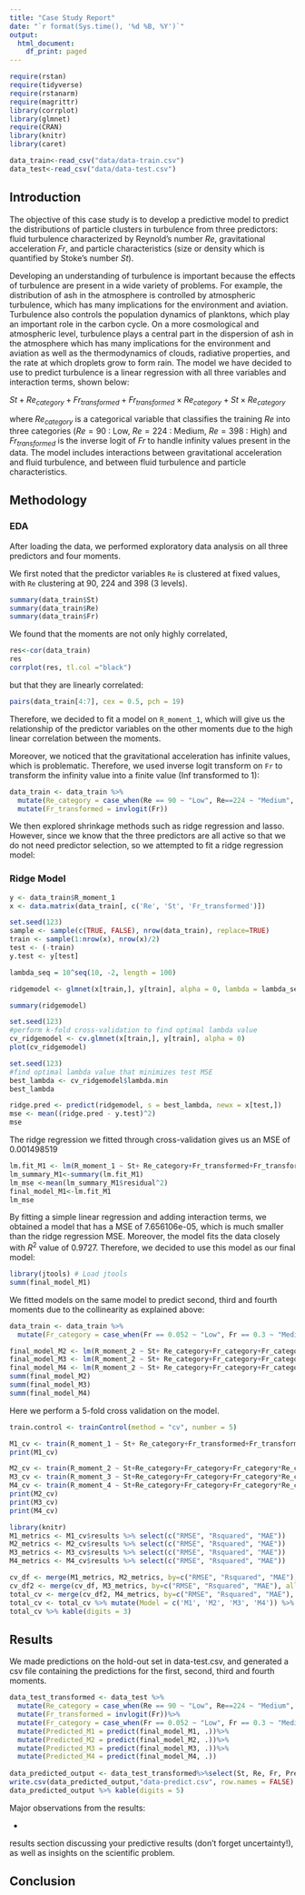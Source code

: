 ```yaml
---
title: "Case Study Report"
date: "`r format(Sys.time(), '%d %B, %Y')`"
output:
  html_document:
    df_print: paged
---
```


```r
require(rstan)
require(tidyverse)
require(rstanarm)
require(magrittr)
library(corrplot)
library(glmnet)
require(CRAN)
library(knitr)
library(caret)
```

```r
data_train<-read_csv("data/data-train.csv")
data_test<-read_csv("data/data-test.csv")
```

## Introduction
The objective of this case study is to develop a predictive model to predict the distributions of particle clusters in turbulence from three predictors: fluid turbulence characterized by Reynold's number $Re$, gravitational acceleration $Fr$, and particle characteristics (size or density which is quantified by Stoke's number $St$).

Developing an understanding of turbulence is important because the effects of turbulence are present in a wide variety of problems. For example, the distribution of ash in the atmosphere is controlled by atmospheric turbulence, which has many implications for the environment and aviation. Turbulence also controls the population dynamics of planktons, which play an important role in the carbon cycle. On a more cosmological and atmospheric level, turbulence plays a central part in the dispersion of ash in the atmosphere which has many implications for the environment and aviation as well
as the thermodynamics of clouds, radiative properties, and the rate at which droplets grow to form rain. 
The model we have decided to use to predict turbulence is a linear regression with all three variables and interaction terms, shown below:

$St+ Re_{category} +Fr_{transformed} +Fr_{transformed} \times Re_{category}+St \times Re_{category}$

where $Re_{category}$ is a categorical variable that classifies the training $Re$ into three categories ($Re = 90$ : Low, $Re = 224$ : Medium, $Re = 398$ : High) and $Fr_{transformed}$ is the inverse logit of $Fr$ to handle infinity values present in the data. The model includes interactions between gravitational acceleration and fluid turbulence, and between fluid turbulence and particle characteristics.


## Methodology

### EDA 

After loading the data, we performed exploratory data analysis on all three predictors and four moments.

We first noted that the predictor variables `Re` is clustered at fixed values, with `Re` clustering at 90, 224 and 398 (3 levels).

```r
summary(data_train$St)
summary(data_train$Re)
summary(data_train$Fr)
```

We found that the moments are not only highly correlated,

```r
res<-cor(data_train)
res
corrplot(res, tl.col ="black")
```

but that they are linearly correlated:

```r
pairs(data_train[4:7], cex = 0.5, pch = 19)
```
Therefore, we decided to fit a model on `R_moment_1`, which will give us the relationship of the predictor variables on the other moments due to the high linear correlation between the moments.

Moreover, we noticed that the gravitational acceleration has infinite values, which is problematic. Therefore, we used inverse logit transform on `Fr` to transform the infinity value into a finite value (Inf transformed to 1):

```r
data_train <- data_train %>%
  mutate(Re_category = case_when(Re == 90 ~ "Low", Re==224 ~ "Medium", Re == 398 ~ "High"))%>%
  mutate(Fr_transformed = invlogit(Fr))
```

We then explored shrinkage methods such as ridge regression and lasso. However, since we know that the three predictors are all active so that we do not need predictor selection, so we attempted to fit a ridge regression model: 


### Ridge Model

```r
y <- data_train$R_moment_1
x <- data.matrix(data_train[, c('Re', 'St', 'Fr_transformed')])
```

```r
set.seed(123)
sample <- sample(c(TRUE, FALSE), nrow(data_train), replace=TRUE)
train <- sample(1:nrow(x), nrow(x)/2)
test <- (-train)
y.test <- y[test]
```

```r

lambda_seq = 10^seq(10, -2, length = 100)

ridgemodel <- glmnet(x[train,], y[train], alpha = 0, lambda = lambda_seq)

summary(ridgemodel)
```

```r
set.seed(123)
#perform k-fold cross-validation to find optimal lambda value
cv_ridgemodel <- cv.glmnet(x[train,], y[train], alpha = 0)
plot(cv_ridgemodel)
```

```r
set.seed(123)
#find optimal lambda value that minimizes test MSE
best_lambda <- cv_ridgemodel$lambda.min
best_lambda
```

```r
ridge.pred <- predict(ridgemodel, s = best_lambda, newx = x[test,])
mse <- mean((ridge.pred - y.test)^2)
mse
```

The ridge regression we fitted through cross-validation gives us an MSE of 0.001498519

```r
lm.fit_M1 <- lm(R_moment_1 ~ St+ Re_category+Fr_transformed+Fr_transformed*Re_category+St*Re_category, data = data_train)
lm_summary_M1<-summary(lm.fit_M1)
lm_mse <-mean(lm_summary_M1$residual^2)
final_model_M1<-lm.fit_M1
lm_mse
```

By fitting a simple linear regression and adding interaction terms, we obtained a model that has a MSE of 7.656106e-05, which is much smaller than the ridge regression MSE. Moreover, the model fits the data closely with $R^2$ value of 0.9727. Therefore, we decided to use this model as our final model:

```r
library(jtools) # Load jtools
summ(final_model_M1)
```

We fitted models on the same model to predict second, third and fourth moments due to the collinearity as explained above:

```r
data_train <- data_train %>%
  mutate(Fr_category = case_when(Fr == 0.052 ~ "Low", Fr == 0.3 ~ "Medium", Fr == Inf ~ "High"))

final_model_M2 <- lm(R_moment_2 ~ St+ Re_category+Fr_category+Fr_category*Re_category+St*Re_category, data = data_train)
final_model_M3 <- lm(R_moment_2 ~ St+ Re_category+Fr_category+Fr_category*Re_category+St*Re_category, data = data_train)
final_model_M4 <- lm(R_moment_2 ~ St+ Re_category+Fr_category+Fr_category*Re_category+St*Re_category, data = data_train)
summ(final_model_M2)
summ(final_model_M3)
summ(final_model_M4)
```

Here we perform a 5-fold cross validation on the model.
```r
train.control <- trainControl(method = "cv", number = 5)

M1_cv <- train(R_moment_1 ~ St+ Re_category+Fr_transformed+Fr_transformed*Re_category+St*Re_category, data = data_train, method = "lm", trControl = train.control)
print(M1_cv)
```

```r
M2_cv <- train(R_moment_2 ~ St+Re_category+Fr_category+Fr_category*Re_category+St*Re_category, data = data_train, method = "lm", trControl = train.control)
M3_cv <- train(R_moment_3 ~ St+Re_category+Fr_category+Fr_category*Re_category+St*Re_category, data = data_train, method = "lm", trControl = train.control)
M4_cv <- train(R_moment_4 ~ St+Re_category+Fr_category+Fr_category*Re_category+St*Re_category, data = data_train, method = "lm", trControl = train.control)
print(M2_cv)
print(M3_cv)
print(M4_cv)
```


```r
library(knitr)
M1_metrics <- M1_cv$results %>% select(c("RMSE", "Rsquared", "MAE"))
M2_metrics <- M2_cv$results %>% select(c("RMSE", "Rsquared", "MAE"))
M3_metrics <- M3_cv$results %>% select(c("RMSE", "Rsquared", "MAE"))
M4_metrics <- M4_cv$results %>% select(c("RMSE", "Rsquared", "MAE"))

cv_df <- merge(M1_metrics, M2_metrics, by=c("RMSE", "Rsquared", "MAE"), all = TRUE)
cv_df2 <- merge(cv_df, M3_metrics, by=c("RMSE", "Rsquared", "MAE"), all = TRUE)
total_cv <- merge(cv_df2, M4_metrics, by=c("RMSE", "Rsquared", "MAE"), all = TRUE)
total_cv <- total_cv %>% mutate(Model = c('M1', 'M2', 'M3', 'M4')) %>% relocate(Model, .before = RMSE)
total_cv %>% kable(digits = 3)

```

## Results
We made predictions on the hold-out set in data-test.csv, and generated a csv file containing the predictions for the first, second, third and fourth moments.

```r
data_test_transformed <- data_test %>%
  mutate(Re_category = case_when(Re == 90 ~ "Low", Re==224 ~ "Medium", Re == 398 ~ "High"))%>%
  mutate(Fr_transformed = invlogit(Fr))%>%
  mutate(Fr_category = case_when(Fr == 0.052 ~ "Low", Fr == 0.3 ~ "Medium", Fr == Inf ~ "High"))%>%
  mutate(Predicted_M1 = predict(final_model_M1, .))%>%
  mutate(Predicted_M2 = predict(final_model_M2, .))%>%
  mutate(Predicted_M3 = predict(final_model_M3, .))%>%
  mutate(Predicted_M4 = predict(final_model_M4, .))
                         
data_predicted_output <- data_test_transformed%>%select(St, Re, Fr, Predicted_M1, Predicted_M2, Predicted_M3, Predicted_M4)
write.csv(data_predicted_output,"data-predict.csv", row.names = FALSE)
data_predicted_output %>% kable(digits = 5)
```

Major observations from the results:

- 

results section discussing your predictive results (don’t forget uncertainty!), as
well as insights on the scientific problem.

## Conclusion




